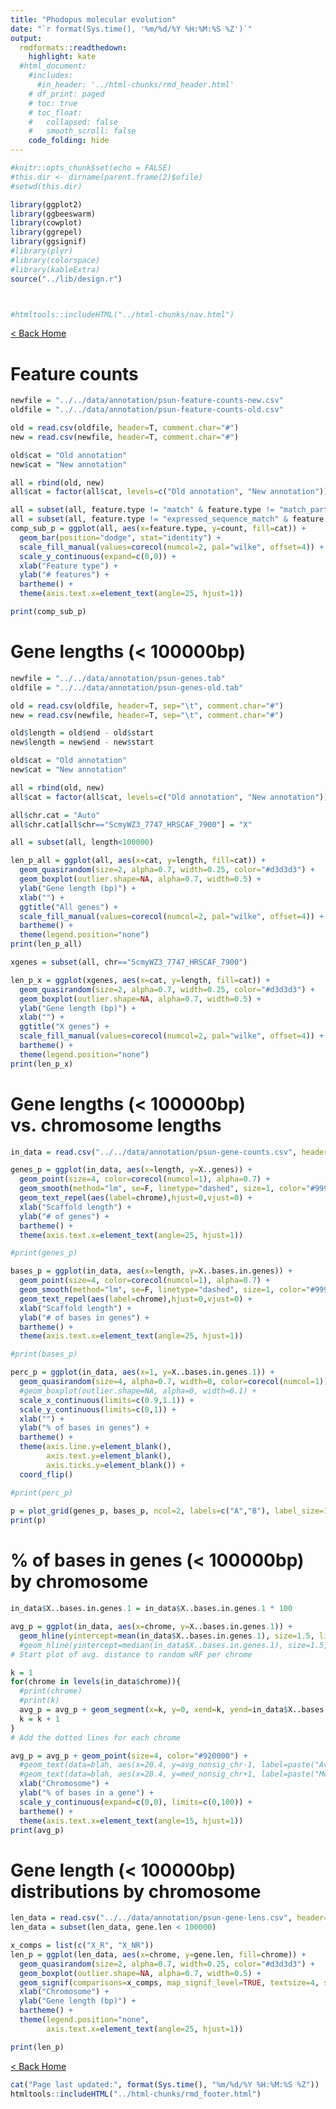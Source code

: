 ```yaml
---
title: "Phodopus molecular evolution"
date: "`r format(Sys.time(), '%m/%d/%Y %H:%M:%S %Z')`"
output:
  rmdformats::readthedown:
    highlight: kate
  #html_document:
    #includes:
      #in_header: '../html-chunks/rmd_header.html'
    # df_print: paged
    # toc: true
    # toc_float:
    #   collapsed: false
    #   smooth_scroll: false
    code_folding: hide
---
```


```r
#knitr::opts_chunk$set(echo = FALSE)
#this.dir <- dirname(parent.frame(2)$ofile)
#setwd(this.dir)

library(ggplot2)
library(ggbeeswarm)
library(cowplot)
library(ggrepel)
library(ggsignif)
#library(plyr)
#library(colorspace)
#library(kableExtra)
source("../lib/design.r")



#htmltools::includeHTML("../html-chunks/nav.html")
```

[< Back Home](index.html)

# Feature counts

```r
newfile = "../../data/annotation/psun-feature-counts-new.csv"
oldfile = "../../data/annotation/psun-feature-counts-old.csv"

old = read.csv(oldfile, header=T, comment.char="#")
new = read.csv(newfile, header=T, comment.char="#")

old$cat = "Old annotation"
new$cat = "New annotation"

all = rbind(old, new)
all$cat = factor(all$cat, levels=c("Old annotation", "New annotation"))

all = subset(all, feature.type != "match" & feature.type != "match_part")
all = subset(all, feature.type != "expressed_sequence_match" & feature.type != "protein_match")
comp_sub_p = ggplot(all, aes(x=feature.type, y=count, fill=cat)) +
  geom_bar(position="dodge", stat="identity") +
  scale_fill_manual(values=corecol(numcol=2, pal="wilke", offset=4)) +
  scale_y_continuous(expand=c(0,0)) +
  xlab("Feature type") +
  ylab("# features") +
  bartheme() +
  theme(axis.text.x=element_text(angle=25, hjust=1))

print(comp_sub_p)
```

# Gene lengths (< 100000bp)

```r
newfile = "../../data/annotation/psun-genes.tab"
oldfile = "../../data/annotation/psun-genes-old.tab"

old = read.csv(oldfile, header=T, sep="\t", comment.char="#")
new = read.csv(newfile, header=T, sep="\t", comment.char="#")

old$length = old$end - old$start
new$length = new$end - new$start

old$cat = "Old annotation"
new$cat = "New annotation"

all = rbind(old, new)
all$cat = factor(all$cat, levels=c("Old annotation", "New annotation"))

all$chr.cat = "Auto"
all$chr.cat[all$chr=="ScmyWZ3_7747_HRSCAF_7900"] = "X"

all = subset(all, length<100000)

len_p_all = ggplot(all, aes(x=cat, y=length, fill=cat)) +
  geom_quasirandom(size=2, alpha=0.7, width=0.25, color="#d3d3d3") +
  geom_boxplot(outlier.shape=NA, alpha=0.7, width=0.5) +
  ylab("Gene length (bp)") +
  xlab("") +
  ggtitle("All genes") + 
  scale_fill_manual(values=corecol(numcol=2, pal="wilke", offset=4)) +
  bartheme() +
  theme(legend.position="none")
print(len_p_all)

xgenes = subset(all, chr=="ScmyWZ3_7747_HRSCAF_7900")

len_p_x = ggplot(xgenes, aes(x=cat, y=length, fill=cat)) +
  geom_quasirandom(size=2, alpha=0.7, width=0.25, color="#d3d3d3") +
  geom_boxplot(outlier.shape=NA, alpha=0.7, width=0.5) +
  ylab("Gene length (bp)") +
  xlab("") +
  ggtitle("X genes") +
  scale_fill_manual(values=corecol(numcol=2, pal="wilke", offset=4)) +
  bartheme() +
  theme(legend.position="none")
print(len_p_x)
```

# Gene lengths (< 100000bp) vs. chromosome lengths

```r
in_data = read.csv("../../data/annotation/psun-gene-counts.csv", header=T)

genes_p = ggplot(in_data, aes(x=length, y=X..genes)) +
  geom_point(size=4, color=corecol(numcol=1), alpha=0.7) +
  geom_smooth(method="lm", se=F, linetype="dashed", size=1, color="#999999") +
  geom_text_repel(aes(label=chrome),hjust=0,vjust=0) +
  xlab("Scaffold length") +
  ylab("# of genes") +
  bartheme() + 
  theme(axis.text.x=element_text(angle=25, hjust=1))

#print(genes_p)

bases_p = ggplot(in_data, aes(x=length, y=X..bases.in.genes)) +
  geom_point(size=4, color=corecol(numcol=1), alpha=0.7) +
  geom_smooth(method="lm", se=F, linetype="dashed", size=1, color="#999999") +
  geom_text_repel(aes(label=chrome),hjust=0,vjust=0) +
  xlab("Scaffold length") +
  ylab("# of bases in genes") +
  bartheme() +
  theme(axis.text.x=element_text(angle=25, hjust=1))

#print(bases_p)

perc_p = ggplot(in_data, aes(x=1, y=X..bases.in.genes.1)) +
  geom_quasirandom(size=4, alpha=0.7, width=0, color=corecol(numcol=1)) +
  #geom_boxplot(outlier.shape=NA, alpha=0, width=0.1) +
  scale_x_continuous(limits=c(0.9,1.1)) +
  scale_y_continuous(limits=c(0,1)) +
  xlab("") +
  ylab("% of bases in genes") +
  bartheme() +
  theme(axis.line.y=element_blank(),
        axis.text.y=element_blank(),
        axis.ticks.y=element_blank()) +
  coord_flip()

#print(perc_p)
                 
p = plot_grid(genes_p, bases_p, ncol=2, labels=c("A","B"), label_size=16, align='vh')
print(p)
```

# % of bases in genes (< 100000bp)  by chromosome

```r
in_data$X..bases.in.genes.1 = in_data$X..bases.in.genes.1 * 100

avg_p = ggplot(in_data, aes(x=chrome, y=X..bases.in.genes.1)) +
  geom_hline(yintercept=mean(in_data$X..bases.in.genes.1), size=1.5, linetype="dashed", color="#d3d3d3")
  #geom_hline(yintercept=median(in_data$X..bases.in.genes.1), size=1.5, linetype="dashed", color="#999999")
# Start plot of avg. distance to random wRF per chrome

k = 1
for(chrome in levels(in_data$chrome)){
  #print(chrome)
  #print(k)
  avg_p = avg_p + geom_segment(x=k, y=0, xend=k, yend=in_data$X..bases.in.genes.1[in_data$chrome==chrome], color="#666666", linetype="dotted")
  k = k + 1
}
# Add the dotted lines for each chrome

avg_p = avg_p + geom_point(size=4, color="#920000") +
  #geom_text(data=blah, aes(x=20.4, y=avg_nonsig_chr-1, label=paste("Avg. = ", avg_nonsig_chr, "Mb", sep="")),  size=4, color="#333333") +
  #geom_text(data=blah, aes(x=20.4, y=med_nonsig_chr+1, label=paste("Median = ", med_nonsig_chr, "Mb", sep="")),  size=4, color="#333333") +
  xlab("Chromosome") +
  ylab("% of bases in a gene") +
  scale_y_continuous(expand=c(0,0), limits=c(0,100)) +
  bartheme() +
  theme(axis.text.x=element_text(angle=15, hjust=1))
print(avg_p)
```

# Gene length (< 100000bp) distributions by chromosome

```r
len_data = read.csv("../../data/annotation/psun-gene-lens.csv", header=T)
len_data = subset(len_data, gene.len < 100000)

x_comps = list(c("X_R", "X_NR"))
len_p = ggplot(len_data, aes(x=chrome, y=gene.len, fill=chrome)) +
  geom_quasirandom(size=2, alpha=0.7, width=0.25, color="#d3d3d3") +
  geom_boxplot(outlier.shape=NA, alpha=0.7, width=0.5) +
  geom_signif(comparisons=x_comps, map_signif_level=TRUE, textsize=4, size=1, step_increase=0.12, margin_top=0.1) +
  xlab("Chromosome") +
  ylab("Gene length (bp)") +
  bartheme() +
  theme(legend.position="none",
        axis.text.x=element_text(angle=25, hjust=1))

print(len_p)
```

[< Back Home](index.html)

```r
cat("Page last updated:", format(Sys.time(), "%m/%d/%Y %H:%M:%S %Z"))
htmltools::includeHTML("../html-chunks/rmd_footer.html")
```